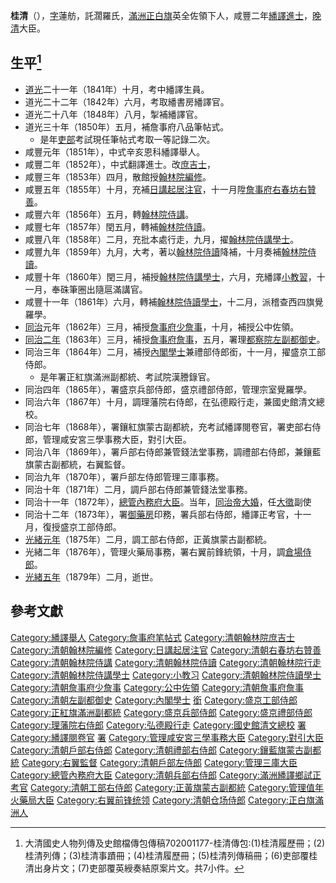 '''桂清'''（{{bd|？年||1879年|catIdx=L}}），[[表字|字]]蓮舫，託濶羅氏，[[滿洲正白旗|滿洲正白旗]]英全佐領下人，咸豐二年[[繙譯進士|繙譯進士]]，[[晚清|晚清]]大臣。

== 生平<ref>大清國史人物列傳及史館檔傳包傳稿702001177-桂清傳包:(1)桂清履歷冊；(2)桂清列傳；(3)桂清事蹟冊；(4)桂清履歷冊；(5)桂清列傳稿冊；(6)吏部覆桂清出身片文；(7)吏部覆英綬奏結原案片文。共7小件。</ref> ==
* [[道光|道光]]二十一年（1841年）十月，考中繙譯生員。
* 道光二十二年（1842年）六月，考取繙書房繙譯官。
* 道光二十八年（1848年）八月，掣補繙譯官。
* 道光三十年（1850年）五月，補詹事府八品筆帖式。
** 是年[[吏部|吏部]]考試現任筆帖式考取一等記錄二次。
* 咸豐元年（1851年），中式辛亥恩科繙譯舉人。
* 咸豐二年（1852年），中式翻譯進士。改[[庶吉士|庶吉士]]，
* 咸豐三年（1853年）四月，散館授[[翰林院編修|翰林院編修]]。
* 咸豐五年（1855年）十月，充補[[日講起居注官|日講起居注官]]，十一月陞[[詹事府|詹事府]][[右春坊|右春坊]][[右贊善|右贊善]]。
* 咸豐六年（1856年）五月，轉[[翰林院侍講|翰林院侍講]]。
* 咸豐七年（1857年）閏五月，轉補[[翰林院侍讀|翰林院侍讀]]。
* 咸豐八年（1858年）二月，充批本處行走，九月，擢[[翰林院侍講學士|翰林院侍講學士]]。
* 咸豐九年（1859年）九月，大考，著以[[翰林院侍讀|翰林院侍讀]]降補，十月奏補[[翰林院侍讀|翰林院侍讀]]。
* 咸豐十年（1860年）閏三月，補授[[翰林院侍講學士|翰林院侍講學士]]，六月，充繙譯[[小教習|小教習]]，十一月，奉硃筆圈出隨扈滿講官。
* 咸豐十一年（1861年）六月，轉補[[翰林院侍讀學士|翰林院侍讀學士]]，十二月，派稽查西四旗覺羅學。
* [[同治|同治]]元年（1862年）三月，補授[[詹事府|詹事府]][[少詹事|少詹事]]，十月，補授公中佐領。
* [[同治二年|同治二年]]（1863年）三月，補授[[詹事府|詹事府]][[詹事|詹事]]，五月，署理[[都察院|都察院]][[左副都御史|左副都御史]]。
* 同治三年（1864年）二月，補授[[內閣學士|內閣學士]]兼禮部侍郎銜，十一月，擢盛京工部侍郎。
** 是年署正紅旗滿洲副都統、考試院漢謄錄官。
* 同治四年（1865年），署盛京兵部侍郎，盛京禮部侍郎，管理宗室覺羅學。
* 同治六年（1867年）十月，調理藩院右侍郎，在弘德殿行走，兼國史館清文總校。
* 同治七年（1868年），署鑲紅旗蒙古副都統，充考試繙譯閱卷官，署吏部右侍郎，管理咸安宮三學事務大臣，對引大臣。
* 同治八年（1869年），署戶部右侍郎兼管錢法堂事務，調禮部右侍郎，兼鑲藍旗蒙古副都統，右翼監督。
* 同治九年（1870年），署戶部左侍郎管理三庫事務。
* 同治十年（1871年）二月，調戶部右侍郎兼管錢法堂事務。
* 同治十一年（1872年），[[總管內務府大臣|總管內務府大臣]]。当年，[[同治帝|同治帝]][[清帝大婚|大婚]]，任[[納徵|大徵]]副使
* 同治十二年（1873年），署[[御藥房|御藥房]]印務，署兵部右侍郎，繙譯正考官，十一月，復授盛京工部侍郎。
* [[光緒元年|光緒元年]]（1875年）二月，調工部右侍郎，正黃旗蒙古副都統。
* 光緒二年（1876年），管理火藥局事務，署右翼前鋒統領，十月，調[[倉場侍郎|倉場侍郎]]。
* [[光緒五年|光緒五年]]（1879年）二月，逝世。

==參考文獻==
{{reflist}}

{{咸豐二年壬子恩科繙譯進士金榜}}
{{DEFAULTSORT:G桂}}
[[Category:繙譯舉人|Category:繙譯舉人]]
[[Category:詹事府笔帖式|Category:詹事府笔帖式]]
[[Category:清朝翰林院庶吉士|Category:清朝翰林院庶吉士]]
[[Category:清朝翰林院編修|Category:清朝翰林院編修]]
[[Category:日講起居注官|Category:日講起居注官]]
[[Category:清朝右春坊右贊善|Category:清朝右春坊右贊善]]
[[Category:清朝翰林院侍講|Category:清朝翰林院侍講]]
[[Category:清朝翰林院侍讀|Category:清朝翰林院侍讀]]
[[Category:清朝翰林院行走|Category:清朝翰林院行走]]
[[Category:清朝翰林院侍講學士|Category:清朝翰林院侍講學士]]
[[Category:小教习|Category:小教习]]
[[Category:清朝翰林院侍讀學士|Category:清朝翰林院侍讀學士]]
[[Category:清朝詹事府少詹事|Category:清朝詹事府少詹事]]
[[Category:公中佐領|Category:公中佐領]]
[[Category:清朝詹事府詹事|Category:清朝詹事府詹事]]
[[Category:清朝左副都御史|Category:清朝左副都御史]]
[[Category:內閣學士|Category:內閣學士]]
[[Category:清朝禮部侍郎|銜]]
[[Category:盛京工部侍郎|Category:盛京工部侍郎]]
[[Category:正紅旗滿洲副都統|Category:正紅旗滿洲副都統]]
[[Category:盛京兵部侍郎|Category:盛京兵部侍郎]]
[[Category:盛京禮部侍郎|Category:盛京禮部侍郎]]
[[Category:理藩院右侍郎|Category:理藩院右侍郎]]
[[Category:弘德殿行走|Category:弘德殿行走]]
[[Category:國史館清文總校|Category:國史館清文總校]]
[[Category:鑲紅旗蒙古副都統|署]]
[[Category:繙譯閱卷官|Category:繙譯閱卷官]]
[[Category:清朝吏部右侍郎|署]]
[[Category:管理咸安宮三學事務大臣|Category:管理咸安宮三學事務大臣]]
[[Category:對引大臣|Category:對引大臣]]
[[Category:清朝戶部右侍郎|Category:清朝戶部右侍郎]]
[[Category:清朝禮部右侍郎|Category:清朝禮部右侍郎]]
[[Category:鑲藍旗蒙古副都統|Category:鑲藍旗蒙古副都統]]
[[Category:右翼監督|Category:右翼監督]]
[[Category:清朝戶部左侍郎|Category:清朝戶部左侍郎]]
[[Category:管理三庫大臣|Category:管理三庫大臣]]
[[Category:總管內務府大臣|Category:總管內務府大臣]]
[[Category:清朝兵部右侍郎|Category:清朝兵部右侍郎]]
[[Category:滿洲繙譯鄉試正考官|Category:滿洲繙譯鄉試正考官]]
[[Category:清朝工部右侍郎|Category:清朝工部右侍郎]]
[[Category:正黃旗蒙古副都統|Category:正黃旗蒙古副都統]]
[[Category:管理值年火藥局大臣|Category:管理值年火藥局大臣]]
[[Category:右翼前锋统领|Category:右翼前锋统领]]
[[Category:清朝仓场侍郎|Category:清朝仓场侍郎]]
[[Category:正白旗滿洲人|Category:正白旗滿洲人]]